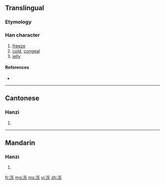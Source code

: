 {{also|凍}}
==Translingual==

===Etymology===
{{Han simp|凍|f=東|t=东}}

===Han character===
{{Han char|rn=15|rad=冫|as=05|sn=7|four=|canj=戈一大木 (IMKD)}}

# [[freeze]]
# [[cold]], [[congeal]]
# [[jelly]]

====References====
* {{Han ref|kx=0132.071|hdz=10295.150|uh=51BB|ud=20923}}

----

==Cantonese==

===Hanzi===
{{yue-hanzi|jyut=|y=dung1, dung3|tra=凍}}

# {{defn|Cantonese|sort=冫05}}

----

==Mandarin==

===Hanzi===
{{cmn-hanzi|tra=凍|pin=[[dòng]] ([[dong4]])|wg=tung<sup>4</sup>}}

# {{defn|Mandarin|sort=冫05}}

[[fr:冻]]
[[mg:冻]]
[[ms:冻]]
[[vi:冻]]
[[zh:冻]]